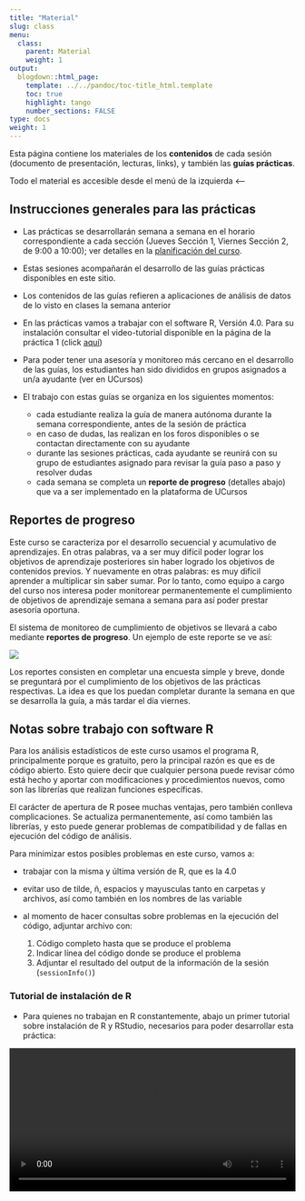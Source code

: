 ```yaml
---
title: "Material"
slug: class
menu:
  class:
    parent: Material
    weight: 1
output:
  blogdown::html_page:
    template: ../../pandoc/toc-title_html.template
    toc: true
    highlight: tango
    number_sections: FALSE
type: docs
weight: 1
---
```


Esta página contiene los materiales de los **contenidos** de cada sesión (documento de presentación, lecturas, links), y también las **guías prácticas**.

Todo el material es accesible desde el menú de la izquierda <--

## Instrucciones generales para las prácticas

- Las prácticas se desarrollarán semana a semana en el horario correspondiente a cada sección (Jueves Sección 1, Viernes Sección 2, de 9:00 a 10:00); ver detalles en la [planificación del curso](/schedule).

- Estas sesiones acompañarán el desarrollo de las guías prácticas disponibles en este sitio.

- Los contenidos de las guías refieren a aplicaciones de análisis de datos de lo visto en clases la semana anterior

- En las prácticas vamos a trabajar con el software R, Versión 4.0. Para su instalación consultar el video-tutorial disponible en la página de la práctica 1 (click [aquí](/assignment/01-code#videos_inicio))

- Para poder tener una asesoría y monitoreo más cercano en el desarrollo de las guías, los estudiantes han sido divididos en grupos asignados a un/a ayudante (ver en UCursos)

- El trabajo con estas guías se organiza en los siguientes momentos:

  - cada estudiante realiza la guía de manera autónoma durante la semana correspondiente, antes de la sesión de práctica
  - en caso de dudas, las realizan en los foros disponibles o se contactan directamente con su ayudante
  - durante las sesiones prácticas, cada ayudante se reunirá con su grupo de estudiantes asignado para revisar la guía paso a paso y resolver dudas
  - cada semana se completa un **reporte de progreso** (detalles abajo) que va a ser implementado en la plataforma de UCursos

## Reportes de progreso{#reporte}

Este curso se caracteriza por el desarrollo secuencial y acumulativo de aprendizajes. En otras palabras, va a ser muy difícil poder lograr los objetivos de aprendizaje posteriores sin haber logrado los objetivos de contenidos previos. Y nuevamente en otras palabras: es muy difícil aprender a multiplicar sin saber sumar. Por lo tanto, como equipo a cargo del curso nos interesa poder monitorear permanentemente el cumplimiento de objetivos de aprendizaje semana a semana para así poder prestar asesoría oportuna.

El sistema de monitoreo de cumplimiento de objetivos se llevará a cabo mediante **reportes de progreso**. Un ejemplo de este reporte se ve así:

![](/images/reporte_progreso.png)

Los reportes consisten en completar una encuesta simple y breve, donde se preguntará por el cumplimiento de los objetivos de las prácticas respectivas. La idea es que los puedan completar durante la semana en que se desarrolla la guía, a más tardar el día viernes.

## Notas sobre trabajo con software R

Para los análisis estadísticos de este curso usamos el programa R, principalmente porque es gratuito, pero la principal razón es que es de código abierto. Esto quiere decir que cualquier persona puede revisar cómo está hecho y aportar con modificaciones y procedimientos nuevos, como son las librerías que realizan funciones específicas.

El carácter de apertura de R posee muchas ventajas, pero también conlleva complicaciones. Se actualiza permanentemente, así como también las librerías, y esto puede generar problemas de compatibilidad y de fallas en ejecución del código de análisis.

Para minimizar estos posibles problemas en este curso, vamos a:

- trabajar con la misma y última versión de R, que es la 4.0
- evitar uso de tilde, ñ, espacios y mayusculas tanto en carpetas y archivos, así como también en los nombres de las variable
- al momento de hacer consultas sobre problemas en la ejecución del código, adjuntar archivo con:

  1. Código completo hasta que se produce el problema
  2. Indicar línea del código donde se produce el problema
  3. Adjuntar el resultado del output de la información de la sesión (`sessionInfo()`)

### Tutorial de instalación de R {#installR}

- Para quienes no trabajan en R constantemente, abajo un primer tutorial  sobre instalación de R y RStudio, necesarios para poder desarrollar esta práctica:

<div style="width: 100%; height: 600px; overflow: hidden;">
<video  style="width: 100%;" controls>
<source src="https://www.dropbox.com/s/q0jg4pv3ihtf2qd/tutorialR_editedjc.mp4?raw=1" type="video/mp4">
</video>
</div>
